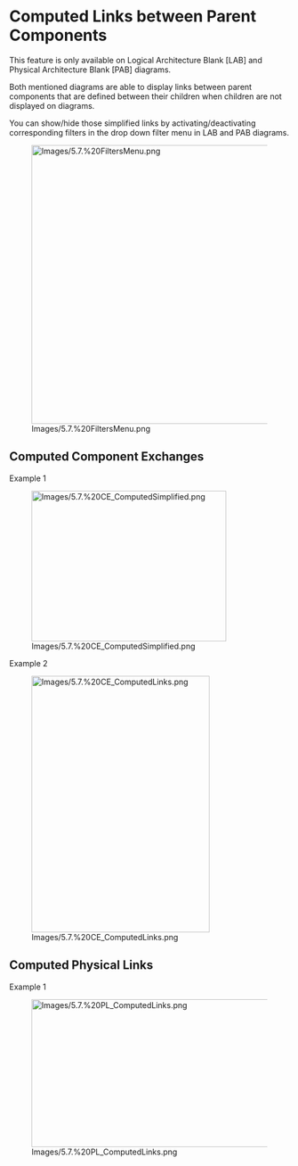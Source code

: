             
= Computed Links between Parent Components =
 
This feature is only available on Logical Architecture Blank [LAB] and Physical Architecture Blank [PAB] diagrams.

Both mentioned diagrams are able to display links between parent components that are defined between their children when children are not displayed on diagrams.

You can show/hide those simplified links by activating/deactivating corresponding filters in the drop down filter menu in LAB and PAB diagrams.

[[Image:Images/5.7.%20FiltersMenu.png|450x500px]]

== Computed Component Exchanges ==

Example 1

[[Image:Images/5.7.%20CE_ComputedSimplified.png|350x270px]]

Example 2

[[Image:Images/5.7.%20CE_ComputedLinks.png|320x460px]]

== Computed Physical Links ==

Example 1

[[Image:Images/5.7.%20PL_ComputedLinks.png|800x265px]]